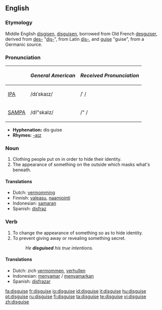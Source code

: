 ==English==

===Etymology===
Middle English [[disgisen]], [[disguisen]], borrowed from Old French [[desguiser]], derived from [[des-]] "[[dis-]]", from Latin [[dis-]], and [[guise]] "guise", from a Germanic source.

===Pronunciation===
{| border=1 cellpadding=5
! !! ''General American'' !! ''Received Pronunciation''
|-
| [[w:IPA|IPA]] || /dɪˈskaɪz/ || /ˈ /
|-
| [[w:SAMPA|SAMPA]] || /dI"skaIz/ || /" /
|}

*'''Hyphenation:''' dis·guise
*'''Rhymes:''' [[Rhymes:English:-aɪz|-aɪz]]

===Noun===
{{en-noun}} 

# Clothing people put on in order to hide their identity.
# The appearance of something on the outside which masks what's beneath.

====Translations====
*Dutch: [[vermomming]] {{f}}
*Finnish: [[valeasu]], [[naamiointi]]
*Indonesian: [[samar|samaran]]
*Spanish: [[disfraz]] {{m}}

===Verb===
{{en-verb|disguis|ing}}

# To change the appearance of something so as to hide identity.
# To prevent giving away or revealing something secret.
#:''He '''disguised''' his true intentions.''

====Translations====
*Dutch: zich [[vermommen]], [[verhullen]]
*Indonesian: [[samar|menyamar]] / [[samar|menyamarkan]]
*Spanish: [[disfrazar]]

[[fa:disguise]]
[[fr:disguise]]
[[io:disguise]]
[[id:disguise]]
[[it:disguise]]
[[hu:disguise]]
[[pt:disguise]]
[[ru:disguise]]
[[fi:disguise]]
[[ta:disguise]]
[[te:disguise]]
[[vi:disguise]]
[[zh:disguise]]